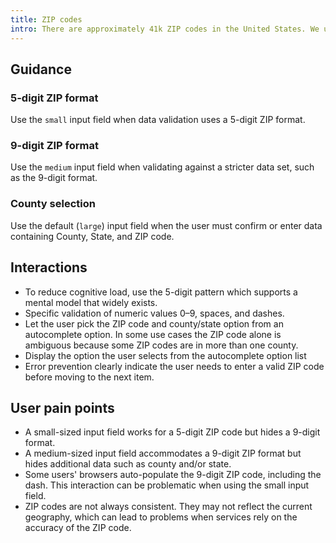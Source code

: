 ```yaml
---
title: ZIP codes
intro: There are approximately 41k ZIP codes in the United States. We use ZIP codes in various ways; to determine eligibility, as a way to search for services, or as part of an address.
---
```



## Guidance

### 5-digit ZIP format

Use the `small` input field when data validation uses a 5-digit ZIP format.

<EmbeddedExample>
  <TextField size="small" label="Please enter your 5-digit ZIP code" hint="This field is 'small' size" name="zip-small" numeric />
</EmbeddedExample>

### 9-digit ZIP format

Use the `medium` input field when validating against a stricter data set, such as the 9-digit format.

<EmbeddedExample>
  <TextField size="medium" label="Please enter your 9-digit ZIP code" hint="This field is 'medium' size" name="zip-medium" numeric />
</EmbeddedExample>

### County selection

Use the default (`large`) input field when the user must confirm or enter data containing County, State, and ZIP code.

<EmbeddedExample>
  <TextField label="Enter your ZIP code to start searching and then select your county from the list" name="zip-default" numeric />
</EmbeddedExample>

## Interactions

- To reduce cognitive load, use the 5-digit pattern which supports a mental model that widely exists.
- Specific validation of numeric values 0–9, spaces, and dashes.
- Let the user pick the ZIP code and county/state option from an autocomplete option. In some use cases the ZIP code alone is ambiguous because some ZIP codes are in more than one county.
- Display the option the user selects from the autocomplete option list
- Error prevention clearly indicate the user needs to enter a valid ZIP code before moving to the next item.

## User pain points

- A small-sized input field works for a 5-digit ZIP code but hides a 9-digit format.
- A medium-sized input field accommodates a 9-digit ZIP format but hides additional data such as county and/or state.
- Some users' browsers auto-populate the 9-digit  ZIP code, including the dash. This interaction can be problematic when using the small input field.
- ZIP codes are not always consistent. They may not reflect the current geography, which can lead to problems when services rely on the accuracy of the ZIP code.

